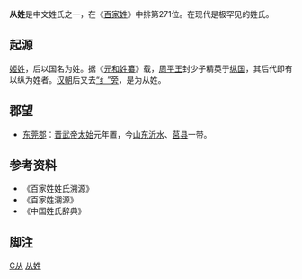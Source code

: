 {{not|丛姓}}
{{姓氏
|姓氏=从
|繁體=從
|簡體=从
|拼音=Cóng
|中国大陆=Cong
|台湾=Tsung
|香港=Chung
|澳门=Chong
|新加坡=
|马来西亚=
|越南=Tòng
|韩国=
|反切=
|同音字=
|堂号=
|郡望=[[东莞郡|东莞郡]]
}}

'''从姓'''是中文姓氏之一，在《[[百家姓|百家姓]]》中排第271位。在现代是极罕见的姓氏。

== 起源 ==
[[姬姓|姬姓]]，后以国名为姓。据《[[元和姓纂|元和姓纂]]》载，[[周平王|周平王]]封少子精英于[[纵国|纵国]]，其后代即有以纵为姓者。[[汉朝|汉朝]]后又去[[糸部|“纟”旁]]，是为从姓。

== 郡望 ==
*[[东莞郡|东莞郡]]：[[晋武帝|晋武帝]][[泰始_(西晋)|太始]]元年置，今[[山东|山东]][[沂水|沂水]]、[[莒县|莒县]]一带。

== 参考资料 ==
{{Reflist|2}}
*《百家姓姓氏溯源》
*《百家姓溯源》
*《中国姓氏辞典》

==脚注==
<references group="注释"/>

[[Category:漢姓|C从]]
[[Category:从姓|]]